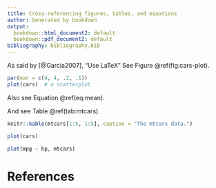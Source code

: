 ```yaml
---
title: Cross-referencing figures, tables, and equations
author: Generated by bookdown
output:
  bookdown::html_document2: default
  bookdown::pdf_document2: default
bibliography: bibliography.bib  
---
```

As said by [@Garcia2007], "Use LaTeX"
See Figure \@ref(fig:cars-plot).

```r
par(mar = c(4, 4, .2, .1))
plot(cars)  # a scatterplot
```

Also see Equation \@ref(eq:mean).

\begin{equation}
\bar{X} = \frac{\sum_{i=1}^n X_i}{n} (\#eq:mean)
\end{equation}

And see Table \@ref(tab:mtcars).

```r
knitr::kable(mtcars[1:5, 1:5], caption = "The mtcars data.")
```

```r
plot(cars)
```

```r
plot(mpg ~ hp, mtcars)
```

# References